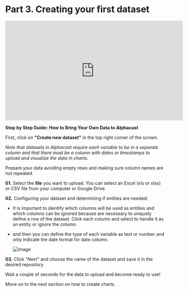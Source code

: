 # Part 3. Creating your first dataset

<iframe width="560" height="315" src="https://www.youtube.com/embed/pZ1bNOxK4ww" title="YouTube video player" frameborder="0" allow="accelerometer; autoplay; clipboard-write; encrypted-media; gyroscope; picture-in-picture; web-share" allowfullscreen></iframe>


**Step by Step Guide: How to Bring Your Own Data to Alphacast**

First, click on **"Create new dataset"** in the top right corner of the screen.

*Note that datasets in Alphacast require each variable to be in a separate column and that there must be a column with dates or timestamps to upload and visualize the data in charts.*

Prepare your data avoiding empty rows and making sure column names are not repeated.

**01.** Select the **file** you want to upload. You can select an Excel (xls or xlsx) or CSV file from your computer or Google Drive.

**02.** Configuring your dataset and determining if entities are needed:

 - It is important to identify which columns will be used as entities and which columns can be ignored because are necessary to uniquely define a row of the dataset. Click each column and select to handle it as an entity or ignore the column. 
 - and then you can define the type of each variable as text or number and only indicate the date format for date column. 

   ![image](https://user-images.githubusercontent.com/90727312/221684212-98ccd42c-a431-4861-803b-3f5ca77fd47f.png)

**03.** Click "Next" and choose the name of the dataset and save it in the desired repository

Wait a couple of seconds for the data to upload and become ready to use!

Move on to the next section on how to create charts.

